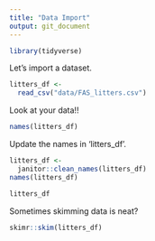 ```yaml
---
title: "Data Import"
output: git_document
---
```



```r
library(tidyverse)
```

Let's import a dataset.

```r
litters_df <- 
  read_csv("data/FAS_litters.csv")
```

Look at your data!!

```r
names(litters_df)
```

Update the names in 'litters_df'.

```r
litters_df <-  
  janitor::clean_names(litters_df)
names(litters_df)
```

```r
litters_df
```

Sometimes skimming data is neat?

```r
skimr::skim(litters_df)
```



























